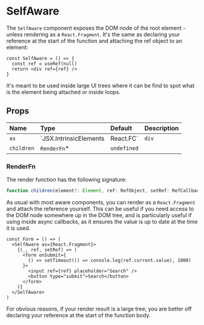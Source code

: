 # SelfAware

The `SelfAware` component exposes the DOM node of the root element - unless
rendering as a `React.Fragment`. It's the same as declaring your reference at
the start of the function and attaching the ref object to an element:

```tsx
const SelfAware = () => {
  const ref = useRef(null)
  return <div ref={ref} />
}
```

It's meant to be used inside large UI trees where it can be find to spot what is
the element being attached or inside loops.

## Props

| Name | Type | Default | Description |
| :--  | :--  | :--     | :--         |
| `as` | `JSX.IntrinsicElements | React.FC` | `div` | The html element or react component function to render as the base element. The component will also accept and pipe down all the intrinsic props accepted by the component. |
| `children` | `RenderFn`* | `undefined` | |

### RenderFn

The render function has the following signature:

```ts
function children(element?: Element, ref: RefObject, setRef: RefCallback): ReactNode
```

As usual with most aware components, you can render as a `React.Fragment` and
attach the reference yourself. This can be useful if you need access to the DOM
node somewhere up in the DOM tree, and is particularly useful if using inside
async callbacks, as it ensures the value is up to date at the time it is used.

```tsx
const Form = () => (
  <SelfAware as={React.Fragment}>
    {(_, ref, setRef) => (
      <form onSubmit={
        () => setTimeout(() => console.log(ref.current.value), 1000)
      }>
        <input ref={ref} placeholder="Search" />
        <button type="submit">Search</button>
      </form>
    )}
  </SelfAware>
)
```

For obvious reasons, if your render result is a large tree, you are better off
declaring your reference at the start of the function body.